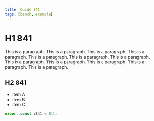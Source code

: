 ```yaml
---
title: Guide 841
tags: [bench, example]
---
```


# H1 841

This is a paragraph. This is a paragraph. This is a paragraph. This is a paragraph. This is a paragraph. This is a paragraph. This is a paragraph. This is a paragraph. This is a paragraph. This is a paragraph. This is a paragraph. This is a paragraph. 

## H2 841

- item A
- item B
- item C

```ts
export const v841 = 841;
```